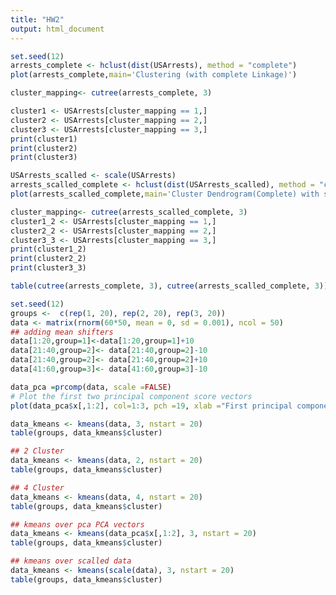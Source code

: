 ---
title: "HW2"
output: html_document
---


```{r}
set.seed(12)
arrests_complete <- hclust(dist(USArrests), method = "complete")
plot(arrests_complete,main='Clustering (with complete Linkage)')
```
```{r}
cluster_mapping<- cutree(arrests_complete, 3)
```

```{r}
cluster1 <- USArrests[cluster_mapping == 1,]
cluster2 <- USArrests[cluster_mapping == 2,]
cluster3 <- USArrests[cluster_mapping == 3,]
print(cluster1)
print(cluster2)
print(cluster3)
```

```{r}
USArrests_scalled <- scale(USArrests)
arrests_scalled_complete <- hclust(dist(USArrests_scalled), method = "complete")
plot(arrests_scalled_complete,main='Cluster Dendrogram(Complete) with scalled data')
```

```{r}
cluster_mapping<- cutree(arrests_scalled_complete, 3)
cluster1_2 <- USArrests[cluster_mapping == 1,]
cluster2_2 <- USArrests[cluster_mapping == 2,]
cluster3_3 <- USArrests[cluster_mapping == 3,]
print(cluster1_2)
print(cluster2_2)
print(cluster3_3)
```

```{r}
table(cutree(arrests_complete, 3), cutree(arrests_scalled_complete, 3))

```
```{r}
set.seed(12)
groups <-  c(rep(1, 20), rep(2, 20), rep(3, 20))
data <- matrix(rnorm(60*50, mean = 0, sd = 0.001), ncol = 50)
## adding mean shifters
data[1:20,group=1]<-data[1:20,group=1]+10
data[21:40,group=2]<- data[21:40,group=2]-10
data[21:40,group=2]<- data[21:40,group=2]+10
data[41:60,group=3]<- data[41:60,group=3]-10

```
```{r}
data_pca =prcomp(data, scale =FALSE)
# Plot the first two principal component score vectors
plot(data_pca$x[,1:2], col=1:3, pch =19, xlab ="First principal component", ylab="Second principal component")
```
```{r}

data_kmeans <- kmeans(data, 3, nstart = 20)
table(groups, data_kmeans$cluster)

```

```{r}
## 2 Cluster
data_kmeans <- kmeans(data, 2, nstart = 20)
table(groups, data_kmeans$cluster)
```
```{r}
## 4 Cluster
data_kmeans <- kmeans(data, 4, nstart = 20)
table(groups, data_kmeans$cluster)

```
```{r}
## kmeans over pca PCA vectors
data_kmeans <- kmeans(data_pca$x[,1:2], 3, nstart = 20)
table(groups, data_kmeans$cluster)

```
```{r}
## kmeans over scalled data
data_kmeans <- kmeans(scale(data), 3, nstart = 20)
table(groups, data_kmeans$cluster)

```
```{r}

```
```{r}

```
```{r}

```